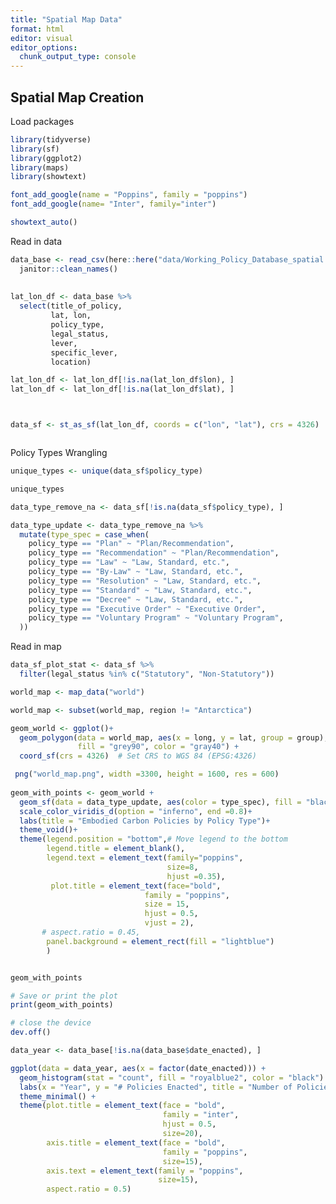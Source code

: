 ```yaml
---
title: "Spatial Map Data"
format: html
editor: visual
editor_options: 
  chunk_output_type: console
---
```


## Spatial Map Creation

Load packages

```r

library(tidyverse)
library(sf)
library(ggplot2)
library(maps)
library(showtext)

font_add_google(name = "Poppins", family = "poppins")
font_add_google(name= "Inter", family="inter")

showtext_auto()
```

Read in data

```r

data_base <- read_csv(here::here("data/Working_Policy_Database_spatial.csv")) %>% 
  janitor::clean_names() 
  
  
lat_lon_df <- data_base %>% 
  select(title_of_policy, 
         lat, lon, 
         policy_type, 
         legal_status, 
         lever, 
         specific_lever, 
         location) 

lat_lon_df <- lat_lon_df[!is.na(lat_lon_df$lon), ]
lat_lon_df <- lat_lon_df[!is.na(lat_lon_df$lat), ]



data_sf <- st_as_sf(lat_lon_df, coords = c("lon", "lat"), crs = 4326)



```

Policy Types Wrangling

```r

unique_types <- unique(data_sf$policy_type)

unique_types

data_type_remove_na <- data_sf[!is.na(data_sf$policy_type), ]

data_type_update <- data_type_remove_na %>% 
  mutate(type_spec = case_when(
    policy_type == "Plan" ~ "Plan/Recommendation",
    policy_type == "Recommendation" ~ "Plan/Recommendation",
    policy_type == "Law" ~ "Law, Standard, etc.",
    policy_type == "By-Law" ~ "Law, Standard, etc.",
    policy_type == "Resolution" ~ "Law, Standard, etc.",
    policy_type == "Standard" ~ "Law, Standard, etc.",
    policy_type == "Decree" ~ "Law, Standard, etc.",
    policy_type == "Executive Order" ~ "Executive Order",
    policy_type == "Voluntary Program" ~ "Voluntary Program",
  ))


```

Read in map

```r

data_sf_plot_stat <- data_sf %>% 
  filter(legal_status %in% c("Statutory", "Non-Statutory"))

world_map <- map_data("world")

world_map <- subset(world_map, region != "Antarctica")

geom_world <- ggplot()+
  geom_polygon(data = world_map, aes(x = long, y = lat, group = group), size =0.1,
               fill = "grey90", color = "gray40") +
  coord_sf(crs = 4326)  # Set CRS to WGS 84 (EPSG:4326)

 png("world_map.png", width =3300, height = 1600, res = 600)
 
geom_with_points <- geom_world + 
  geom_sf(data = data_type_update, aes(color = type_spec), fill = "black", size = 2, shape = 18,  alpha=0.9) +
  scale_color_viridis_d(option = "inferno", end =0.8)+
  labs(title = "Embodied Carbon Policies by Policy Type")+
  theme_void()+
  theme(legend.position = "bottom",# Move legend to the bottom
        legend.title = element_blank(),
        legend.text = element_text(family="poppins", 
                                   size=8,
                                   hjust =0.35),
         plot.title = element_text(face="bold",
                              family = "poppins",
                              size = 15,
                              hjust = 0.5,
                              vjust = 2),
       # aspect.ratio = 0.45,
        panel.background = element_rect(fill = "lightblue")
        )  


geom_with_points

# Save or print the plot
print(geom_with_points)

# close the device
dev.off()
```

```r


data_year <- data_base[!is.na(data_base$date_enacted), ]

ggplot(data = data_year, aes(x = factor(date_enacted))) +
  geom_histogram(stat = "count", fill = "royalblue2", color = "black") +
  labs(x = "Year", y = "# Policies Enacted", title = "Number of Policies Enacted by Year") +
  theme_minimal() +
  theme(plot.title = element_text(face = "bold",
                                  family = "inter", 
                                  hjust = 0.5,
                                  size=20),
        axis.title = element_text(face = "bold",
                                  family = "poppins",
                                  size=15),
        axis.text = element_text(family = "poppins",
                                 size=15),
        aspect.ratio = 0.5)

```

```r



```
